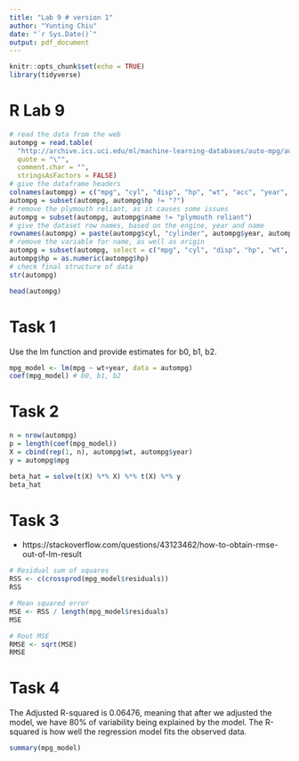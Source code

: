 ```yaml
---
title: "Lab 9 # version 1"
author: "Yunting Chiu"
date: "`r Sys.Date()`"
output: pdf_document
---
```


```r
knitr::opts_chunk$set(echo = TRUE)
library(tidyverse)
```

# R Lab 9

```r
# read the data from the web
autompg = read.table(
  "http://archive.ics.uci.edu/ml/machine-learning-databases/auto-mpg/auto-mpg.data",
  quote = "\"",
  comment.char = "",
  stringsAsFactors = FALSE)
# give the dataframe headers
colnames(autompg) = c("mpg", "cyl", "disp", "hp", "wt", "acc", "year", "origin", "name") # remove missing data, which is stored as "?"
autompg = subset(autompg, autompg$hp != "?")
# remove the plymouth reliant, as it causes some issues
autompg = subset(autompg, autompg$name != "plymouth reliant")
# give the dataset row names, based on the engine, year and name
rownames(autompg) = paste(autompg$cyl, "cylinder", autompg$year, autompg$name)
# remove the variable for name, as well as origin
autompg = subset(autompg, select = c("mpg", "cyl", "disp", "hp", "wt", "acc", "year")) # change horsepower from character to numeric
autompg$hp = as.numeric(autompg$hp)
# check final structure of data
str(autompg)
```

```r
head(autompg)
```

# Task 1
Use the lm function and provide estimates for b0, b1, b2.
```r
mpg_model <- lm(mpg ~ wt+year, data = autompg)
coef(mpg_model) # b0, b1, b2
```

# Task 2
```r
n = nrow(autompg)
p = length(coef(mpg_model))
X = cbind(rep(1, n), autompg$wt, autompg$year)
y = autompg$mpg

beta_hat = solve(t(X) %*% X) %*% t(X) %*% y
beta_hat
```

# Task 3
- https://stackoverflow.com/questions/43123462/how-to-obtain-rmse-out-of-lm-result
```r
# Residual sum of squares
RSS <- c(crossprod(mpg_model$residuals))
RSS

# Mean squared error
MSE <- RSS / length(mpg_model$residuals)
MSE

# Root MSE
RMSE <- sqrt(MSE)
RMSE

```

# Task 4
The Adjusted R-squared is 0.06476, meaning that after we adjusted the model, we have 80% of variability being explained by the model. The R-squared is how well the regression model fits the observed data.
```r
summary(mpg_model)
```

